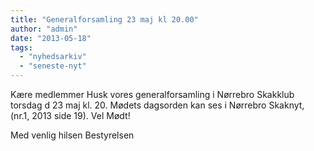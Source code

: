 ```yaml
---
title: "Generalforsamling 23 maj kl 20.00"
author: "admin"
date: "2013-05-18"
tags: 
  - "nyhedsarkiv"
  - "seneste-nyt"
---
```


Kære medlemmer Husk vores generalforsamling i Nørrebro Skakklub torsdag d 23 maj kl. 20. Mødets dagsorden kan ses i Nørrebro Skaknyt, (nr.1, 2013 side 19). Vel Mødt!

Med venlig hilsen Bestyrelsen
